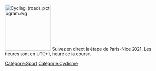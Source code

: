 [[Fichier:Cycling (road) pictogram.svg|150px|right]]
{{Date|{{subst:#ifeq:{{subst:#time:j}}|1|1er|{{subst:#time:j}}}} {{subst:#time:F Y}}}} Suivez en direct la {{1er}} étape de Paris-Nice 2021. Les heures sont en UTC+1, heure de la course.


{{Reportage original}}

{{Publication
|statut=développement
|jour={{subst:CURRENTDAY}}
|mois={{subst:CURRENTMONTHNAME}}
|année={{subst:CURRENTYEAR}}
}}

{{Page Cyclisme}}

[[Catégorie:Sport]]
[[Catégorie:Cyclisme]]
